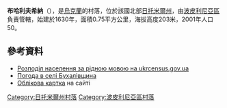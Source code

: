 {{coord|50|5|9|N|29|22|55|E|scale:30000|display=title}}

'''布哈利夫希納'''（{{lang-uk|Бухалівщина}}），是[[烏克蘭|烏克蘭]]的村落，位於該國北部[[日托米爾州|日托米爾州]]，由[[波皮利尼亞區|波皮利尼亞區]]負責管轄，始建於1630年，面積0.75平方公里，海拔高度203米，2001年人口50。

==參考資料==
*[https://web.archive.org/web/20140731182036/http://database.ukrcensus.gov.ua/Mult/Database/Census/databasetree_uk.asp Розподіл населення за рідною мовою на ukrcensus.gov.ua]
* [http://weather.in.ua/ua/zhitomirskaja/2393 Погода в селі Бухалівщина] {{Wayback|url=http://weather.in.ua/ua/zhitomirskaja/2393 |date=20160305210903 }}
* [http://w1.c1.rada.gov.ua/pls/z7503/A005?rdat1=16.06.2014&rf7571=10434 Облікова картка] на сайті

{{DEFAULTSORT:Бухалівщина}}
[[Category:日托米爾州村落|Category:日托米爾州村落]]
[[Category:波皮利尼亞區村落|Category:波皮利尼亞區村落]]


{{Zhytomyr-geo-stub}}